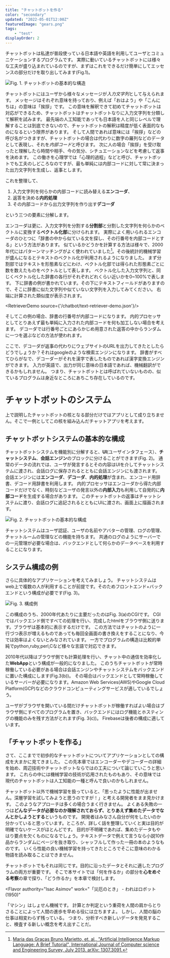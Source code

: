 ```yaml
---
title: "チャットボットを作る"
color: "secondary"
updated: "2022-05-01T12:00Z"
featuredImage: "gears.png"
tags: 
    - "test"
displayOrder: 2
---
```


チャットボットは私達が普段使っている日本語や英語を利用してユーザとコミュニケーションするプログラムです。
実際に動いているチャットボットには様々な工夫が盛り込まれているのですが、まずはこれをできるだけ簡単にしてエッセンスの部分だけを取り出してみます(Fig.1)。

![Fig. 1. チャットボットの基本的な構造](./codec.png)

チャットボットにはユーザから様々なメッセージが*入力文字列*として与えられます。
メッセージはそれぞれ意味を持っており、例えば「おはよう」や「こんにちは」の意味は「挨拶」です。
この意味を解釈できて初めてチャットボットは対応ができるため、チャットボットはチャットボットなりに入力文字列を分類して解釈を試みます。
最先端の人工知能であっても日本語を人と同じレベルで理解することは到底できないので、チャットボットの解釈は精度が低く表面的なものになるという限界があります。
そして人間であれば意味には「挨拶」などの呼び名がつきますが、チャットボットの場合は代わりに数字の羅列などのデータとして表現し、それを*内部コード*と呼びます。
次に人の場合「挨拶」を受け取ったと理解したら時間や相手、今の気分、シチュエーションなどを考慮して返事を決めます。
この働きを心理学では「心理的過程」などと呼び、チャットボットでも工夫のしどころなのですが、最も単純には内部コードに対して常に決まった出力文字列を生成し、返事とします。

これを整理して、

1. 入力文字列を何らかの内部コードに読み替える**エンコーダ**、
1. 返答を決める**内的処理**
1. その内部コードから出力文字列を作り出す**デコーダ**

という三つの要素に分解します。

エンコーダは更に、入力文字列を分割する**分割部**と分割した文字列を何らかのベクトルに変換する**ベクトル化部**に分けられます。
実際によく用いられるエンコーダのひとつに「辞書の中から似ている文を探し、その行番号を内部コードとする」という方法があります。
似ているかどうかを計算する方法は様々で、2000年代にはパターンマッチングがよく使われていました[^1]。その後統計的機械学習が盛んになるとテキストのベクトル化が利用されるようになりました。
まず分割部ではテキストを形態素などにわけ、ベクトル化部では得られた形態素ごとに数を数えたものをベクトルとして表します。
ベクトル化した入力文字列と、同じくベクトル化した辞書の各行がそれぞれどれくらい近いかを0~100%で表します。
下に辞書の例が書かれています。その下にテキストフィールドがありますので、そこに辞書に似た文字列や似ていない文字列を入力してみてください。
右端に計算された類似度が表示されます。

[^1]: [Maria das Graças Bruno Marietto, et. al., "Artificial Intelligence Markup Language: A Brief Tutorial", International Journal of Computer science and
Engineering Survey, July 2013. arXiv: 1307.3091.](https://arxiv.org/pdf/1307.3091.pdf)

<RetrieverDemo source={'/chatbot/text-retriever-demo.json'}/>

そしてこの例の場合、辞書の行番号が内部コードになります。
内的プロセッサとしてとりあえず最も単純に入力された内部コードを何も加工しない場合を考えます。
デコーダでは行番号ごとにあらかじめ用意された返答の中からランダムに一つを選ぶなどの方法が使われます。

ここで、デコーダが返事の代わりにウェブサイトのURLを出力してきたとしたらどうでしょうか？それはgoogleのような検索エンジンになります。
辞書がすべてひらがなで、デコーダーがそれを漢字で表したものであれば漢字変換エンジンができます。
入力が英語で、出力が同じ意味の日本語であれば、機械翻訳ができるかもしれません。
つまり、チャットボットとは呼ばれていないものの、似ているプログラムは身近なところにあちこち存在しているのです。

# チャットボットのシステム

上で説明したチャットボットの核となる部分だけではアプリとして成り立ちません。そこで一例としてこの核を組み込んだチャットアプリを考えます。


## チャットボットシステムの基本的な構成

チャットボットシステムを機能別に分解すると、**UI**(ユーザインタフェース）、**チャットシステム**、**会話エンジン**のブロックに分けることができます(Fig. 2)。
通常のデータの流れでは、ユーザが発言するとその内容はUIを介してチャットシステムに渡され、会話ログに保存されるとともに会話エンジンにも渡されます。
会話エンジンには**エンコーダ**、**デコーダ**、**内的処理**が含まれ、エンコード用辞書、デコード用辞書を利用します。
内的プロセッサはエンコーダから得た内部コードだけでなく、時刻などユーザの発言以外の**内部入力**も利用して自発的に**内部コード**を生成する場合があります。
このチャットボットの返事はチャットシステムに渡り、会話ログに追記されるとともにUIに渡され、画面上に描画されます。

![Fig. 2. チャットボットの基本的な構成](./basic-structure.png)

チャットシステムはユーザ認証、ユーザの名前やアバターの管理、ログの管理、チャットルームの管理などの機能を持ちます。
共通のログのようにサーバーでの一元管理が必要な場合は、バックエンドとして何らかのデータベースを利用することになります。

## システム構成の例

さらに具体的なアプリケーションを考えてみましょう。
チャットシステムはweb上で複数の人が利用することが前提です。そのためフロントエンド+バックエンドという構成が必要です(Fig. 3)。

![Fig. 3. 構成例](./config.png)

この構成のうち、2000年代あたりに主要だったのはFig. 3(a)のCGIです。
CGIではバックエンド側ですべての処理を行い、完成したhtmlをブラウザ側に送ります。ブラウザは基本的に表示するだけです。
この方法ではチャットのように一行づつ表示が増えるものであっても毎回全画面の書き換えをすることになり、今では効率はよくないとみなされています。
一方でプログラムの構造は比較的単純でpython,ruby,perl,Cなど様々な言語で対応できます。

2010年代以降はブラウザ側でも計算処理を行い、チャット中の通信を効率化した**WebApp**という構成が一般的になりました。
このうちチャットボットが常時稼働している必要がある場合は会話エンジンやチャットシステムをバックエンドに置いた構成にします(Fig.3(b))。
その場合はバックエンドとして常時稼働しているサーバーが必要になります。Amazon Web Services(AWS)やGoogle Cloud Platform(GCP)などのクラウドコンピューティングサービスが適しているでしょう。

ユーザがブラウザを開いている間だけチャットボットが稼働すればよい場合はブラウザ側にすべてのプログラムを置き、バックエンドにはログ機能とホスティングの機能のみを残す方法がとれます(Fig. 3(c))。
Firebaseは後者の構成に適しています。

## 「チャットボットを作る」

さて、ここまでで初歩的なチャットボットについてアプリケーションとしての構成を大まかに見てきました。
この先本章ではエンコーダーやデコーダーの詳細を始め、周辺技術やチャットボットならではの工夫について論じていこうと思います。
これらの中には機械学習の技術が応用されたものもあり、その意味では現代のチャットボットは人工知能の一種と呼んで良いのかもしれません。 

チャットボット以外で機械学習を扱っていると、「思ったように性能が出ません。深層学習を試してみようと思うのですが！」と考える開発者をまま見かけます。
このようなアプローチは多くの場合うまく行きません。
よくある失敗の一つは**どんなデータが必要なのか理解されておらず、とりあえず集めたデータでなんとかしようとする**というものです。
開発者はみなさん自分が何をしたいのか分かっていると思っています。ところが、詳しく話を整理していくと実は目的が明確でないケースがほとんどです。
目的が不明確であれば、集めたデータもやはり要点を欠くものになるでしょう。テキストデータで例えて言うなら小説10作品からランダムにページを抜き取り、シャッフルして作った一冊の本のようなものです。
いくら性能の良い機械学習を持ってきたところでそこに意味のわかる物語を読み取ることはできません。

チャットボットでもそれは同じです。目的に沿ったデータとそれに適したプログラムの両方が重要です。
そこで本サイトでは「何を作るか」の部分を**心をめぐる考察**の章で探り、「どう作るか」を本章で検討します。

 
  

 <Flavor 
 authority="Isac Asimov"
  work="「災厄のとき」 - われはロボット(1950)"
>
  「マシン」はしょせん機械です。
計算とか判定という重荷を人間の肩からとりさることによって人間の進歩を早める役には立ちますよ。
しかし、人間の脳の仕事は相変わらず残っている。
つまり、分析すべき新しいデータを発見すること、検査する新しい概念を考え出すことだ。
</Flavor>